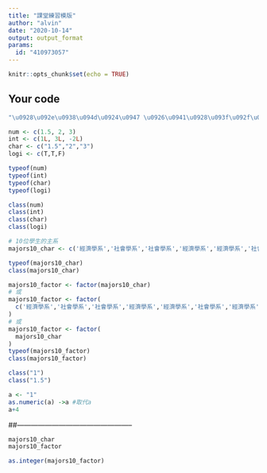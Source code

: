 ---
title: "課堂練習模版"
author: "alvin"
date: "2020-10-14"
output: output_format
params:
  id: "410973057"
---

```{r setup, include=FALSE}
knitr::opts_chunk$set(echo = TRUE)
```

## Your code

```{r}
"\u0928\u092e\u0938\u094d\u0924\u0947 \u0926\u0941\u0928\u093f\u092f\u093e"
```
```{r}
num <- c(1.5, 2, 3)
int <- c(1L, 3L, -2L)
char <- c("1.5","2","3")
logi <- c(T,T,F)

typeof(num)
typeof(int)
typeof(char)
typeof(logi)
```
```{r}
class(num)
class(int)
class(char)
class(logi)
```
```{r}
# 10位學生的主系
majors10_char <- c('經濟學系','社會學系','社會學系','經濟學系','經濟學系','社會學系','經濟學系','經濟學系','經濟學系','社會學系')

typeof(majors10_char)
class(majors10_char)
```
```{r}
majors10_factor <- factor(majors10_char)
# 或
majors10_factor <- factor(
  c('經濟學系','社會學系','社會學系','經濟學系','經濟學系','社會學系','經濟學系','經濟學系','經濟學系','社會學系')
)
# 或
majors10_factor <- factor(
  majors10_char
)
typeof(majors10_factor)
class(majors10_factor)
```
```{r}
class("1")
class("1.5")
```
```{r}
a <- "1"
as.numeric(a) ->a #取代a
a+4
```
##--------------------------------------------------

```{r}
majors10_char
majors10_factor
```
```{r}
as.integer(majors10_factor)
```

